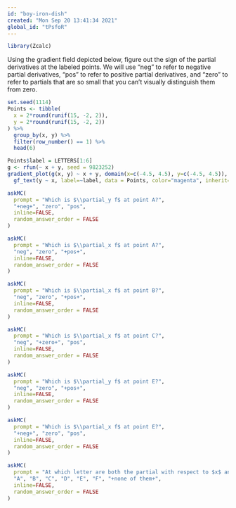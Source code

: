 ```yaml
---
id: "boy-iron-dish"
created: "Mon Sep 20 13:41:34 2021"
global_id: "tPsfoR"
---
```


```r
library(Zcalc)
```

Using the gradient field depicted below, figure out the sign of the partial derivatives at the labeled points. We will use "neg" to refer to negative partial derivatives, "pos" to refer to positive partial derivatives, and "zero" to refer to partials that are so small that you can't visually distinguish them from zero.

```r
set.seed(1114)
Points <- tibble(
  x = 2*round(runif(15, -2, 2)),
  y = 2*round(runif(15, -2, 2))
) %>% 
  group_by(x, y) %>%
  filter(row_number() == 1) %>% 
  head(6) 

Points$label = LETTERS[1:6]
g <- rfun(~ x + y, seed = 9823252)
gradient_plot(g(x, y) ~ x + y, domain(x=c(-4.5, 4.5), y=c(-4.5, 4.5)), n=20) %>%
  gf_text(y ~ x, label=~label, data = Points, color="magenta", inherit=FALSE)
```


```r
askMC(
  prompt = "Which is $\\partial_y f$ at point A?",
  "+neg+", "zero", "pos",
  inline=FALSE,
  random_answer_order = FALSE
)
```


```r
askMC(
  prompt = "Which is $\\partial_x f$ at point A?",
  "neg", "zero", "+pos+",
  inline=FALSE,
  random_answer_order = FALSE
)
```

```r
askMC(
  prompt = "Which is $\\partial_x f$ at point B?",
  "neg", "zero", "+pos+",
  inline=FALSE,
  random_answer_order = FALSE
)
```

```r
askMC(
  prompt = "Which is $\\partial_x f$ at point C?",
  "neg", "+zero+", "pos",
  inline=FALSE,
  random_answer_order = FALSE
)
```

```r
askMC(
  prompt = "Which is $\\partial_y f$ at point E?",
  "neg", "zero", "+pos+",
  inline=FALSE,
  random_answer_order = FALSE
)
```

```r
askMC(
  prompt = "Which is $\\partial_x f$ at point E?",
  "+neg+", "zero", "pos",
  inline=FALSE,
  random_answer_order = FALSE
)
```

```r
askMC(
  prompt = "At which letter are both the partial with respect to $x$ and the partial with respect to $y$ negative.?",
  "A", "B", "C", "D", "E", "F", "+none of them+",
  inline=FALSE,
  random_answer_order = FALSE
)
```




